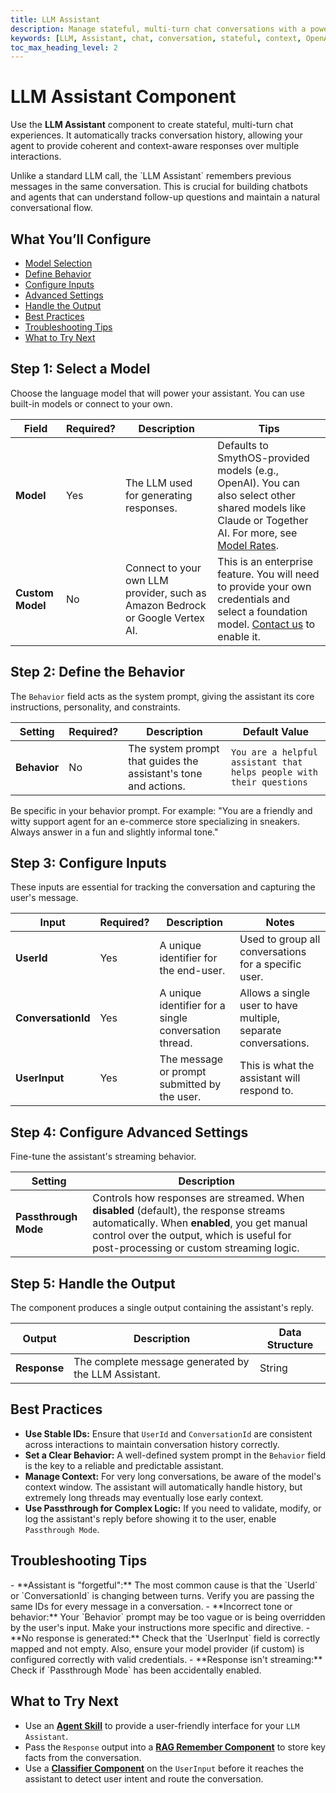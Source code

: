 ```yaml
---
title: LLM Assistant
description: Manage stateful, multi-turn chat conversations with a powerful language model that remembers context.
keywords: [LLM, Assistant, chat, conversation, stateful, context, OpenAI, Claude, Vertex, Bedrock]
toc_max_heading_level: 2
---
```


# LLM Assistant Component

Use the **LLM Assistant** component to create stateful, multi-turn chat experiences. It automatically tracks conversation history, allowing your agent to provide coherent and context-aware responses over multiple interactions.

<InfoCallout title="Why this matters">
Unlike a standard LLM call, the `LLM Assistant` remembers previous messages in the same conversation. This is crucial for building chatbots and agents that can understand follow-up questions and maintain a natural conversational flow.
</InfoCallout>

<Spacer size="md" />

## What You’ll Configure

- [Model Selection](#step-1-select-a-model)
- [Define Behavior](#step-2-define-the-behavior)
- [Configure Inputs](#step-3-configure-inputs)
- [Advanced Settings](#step-4-configure-advanced-settings)
- [Handle the Output](#step-5-handle-the-output)
- [Best Practices](#best-practices)
- [Troubleshooting Tips](#troubleshooting-tips)
- [What to Try Next](#what-to-try-next)

<Spacer size="md" />

## Step 1: Select a Model

Choose the language model that will power your assistant. You can use built-in models or connect to your own.

| Field          | Required?                   | Description                                                                 | Tips                                                                                                                                                                                            |
|----------------|-----------------------------|-----------------------------------------------------------------------------|-------------------------------------------------------------------------------------------------------------------------------------------------------------------------------------------------|
| **Model** | <Badge type="required">Yes</Badge> | The LLM used for generating responses.                                      | Defaults to SmythOS-provided models (e.g., OpenAI). You can also select other shared models like Claude or Together AI. For more, see [Model Rates](/docs/account-management/model-rates). |
| **Custom Model** | <Badge type="optional">No</Badge>  | Connect to your own LLM provider, such as Amazon Bedrock or Google Vertex AI. | This is an enterprise feature. You will need to provide your own credentials and select a foundation model. [Contact us](https://smythos.com/contact-us/) to enable it.                |

<Arcade src="https://demo.arcade.software/feB8bIw53rxIILXr2QwP?embed&embed_mobile=tab&embed_desktop=inline&show_copy_link=true" title="LLM Assistant | SmythOS" />

<Spacer size="md" />

## Step 2: Define the Behavior

The `Behavior` field acts as the system prompt, giving the assistant its core instructions, personality, and constraints.

| Setting     | Required?                  | Description                                            | Default Value                             |
|-------------|----------------------------|--------------------------------------------------------|-------------------------------------------|
| **Behavior** | <Badge type="optional">No</Badge> | The system prompt that guides the assistant's tone and actions. | `You are a helpful assistant that helps people with their questions` |

<TipCallout title="Crafting a Good Persona">
Be specific in your behavior prompt. For example: "You are a friendly and witty support agent for an e-commerce store specializing in sneakers. Always answer in a fun and slightly informal tone."
</TipCallout>

<Spacer size="md" />

## Step 3: Configure Inputs

These inputs are essential for tracking the conversation and capturing the user's message.

| Input            | Required?                   | Description                                                              | Notes                                                                     |
|------------------|-----------------------------|--------------------------------------------------------------------------|---------------------------------------------------------------------------|
| **UserId** | <Badge type="required">Yes</Badge> | A unique identifier for the end-user.                                    | Used to group all conversations for a specific user.                      |
| **ConversationId** | <Badge type="required">Yes</Badge> | A unique identifier for a single conversation thread.                    | Allows a single user to have multiple, separate conversations.            |
| **UserInput** | <Badge type="required">Yes</Badge> | The message or prompt submitted by the user.                             | This is what the assistant will respond to.                               |

<Spacer size="md" />

## Step 4: Configure Advanced Settings

Fine-tune the assistant's streaming behavior.

| Setting             | Description                                                                                                                                    |
|---------------------|------------------------------------------------------------------------------------------------------------------------------------------------|
| **Passthrough Mode** | Controls how responses are streamed. When **disabled** (default), the response streams automatically. When **enabled**, you get manual control over the output, which is useful for post-processing or custom streaming logic. |

<Spacer size="md" />

## Step 5: Handle the Output

The component produces a single output containing the assistant's reply.

| Output      | Description                                          | Data Structure |
|-------------|------------------------------------------------------|----------------|
| **Response** | The complete message generated by the LLM Assistant. | String         |

<Spacer size="md" />

## Best Practices

- **Use Stable IDs:** Ensure that `UserId` and `ConversationId` are consistent across interactions to maintain conversation history correctly.
- **Set a Clear Behavior:** A well-defined system prompt in the `Behavior` field is the key to a reliable and predictable assistant.
- **Manage Context:** For very long conversations, be aware of the model's context window. The assistant will automatically handle history, but extremely long threads may eventually lose early context.
- **Use Passthrough for Complex Logic:** If you need to validate, modify, or log the assistant's reply before showing it to the user, enable `Passthrough Mode`.

<Spacer size="md" />

## Troubleshooting Tips

<InfoCallout title="If your assistant is not working as expected...">
- **Assistant is "forgetful":** The most common cause is that the `UserId` or `ConversationId` is changing between turns. Verify you are passing the same IDs for every message in a conversation.
- **Incorrect tone or behavior:** Your `Behavior` prompt may be too vague or is being overridden by the user's input. Make your instructions more specific and directive.
- **No response is generated:** Check that the `UserInput` field is correctly mapped and not empty. Also, ensure your model provider (if custom) is configured correctly with valid credentials.
- **Response isn't streaming:** Check if `Passthrough Mode` has been accidentally enabled.
</InfoCallout>

<Spacer size="md" />

## What to Try Next

- Use an **[Agent Skill](../base/agent-skill)** to provide a user-friendly interface for your `LLM Assistant`.
- Pass the `Response` output into a **[RAG Remember Component](../rag-data/rag-remember)** to store key facts from the conversation.
- Use a **[Classifier Component](../base/classifier)** on the `UserInput` before it reaches the assistant to detect user intent and route the conversation.
